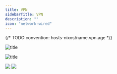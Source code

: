 ```yaml
---
title: VPN
sidebarTitle: VPN
description: ""
icon: "network-wired"
---
```


{/* TODO convention: hosts-nixos/name.vpn.age */}

![title](https://www.mermaidchart.com/raw/f59f7c39-5d34-4e18-bf3b-16a41b723e85?theme=dark&version=v0.1&format=svg)

![title](/images/vpn.svg)

<Frame>
  <img
    style={{ height: "200px" }}
    className="block h-32 dark:hidden"
    src="/images/vpn-light.svg"
  />
  <img
    style={{ height: "200px" }}
    className="hidden h-32 dark:block"
    src="/images/vpn-dark.svg"
  />
</Frame>
